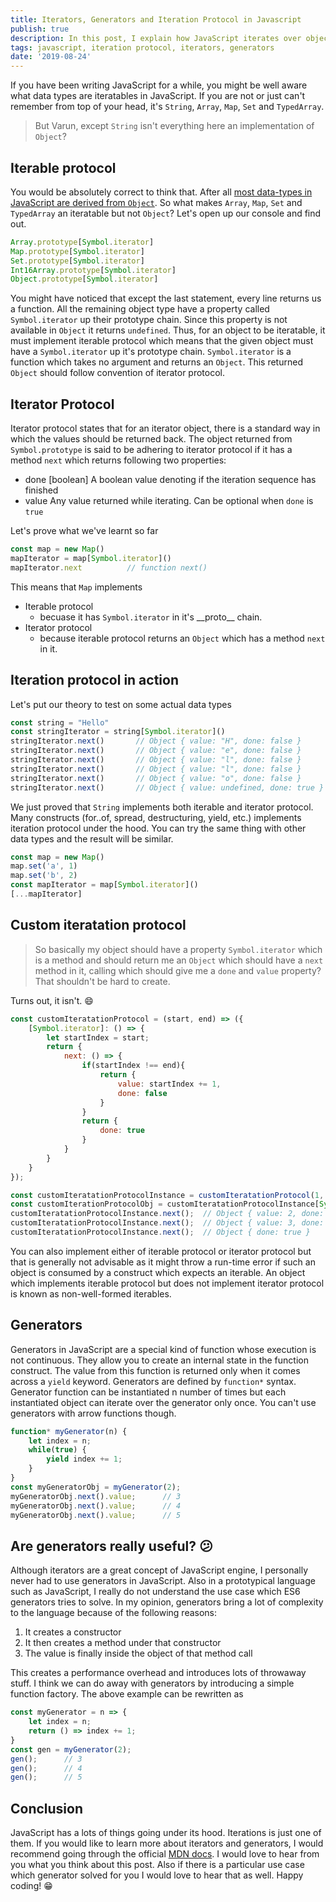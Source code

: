 ```yaml
---
title: Iterators, Generators and Iteration Protocol in Javascript
publish: true
description: In this post, I explain how JavaScript iterates over object and what are the characteristics it looks before iterating.
tags: javascript, iteration protocol, iterators, generators
date: '2019-08-24'
---
```

If you have been writing JavaScript for a while, you might be well aware what data types are iteratables in JavaScript. If you are not or just can't remember from top of your head, it's `String`, `Array`, `Map`, `Set` and `TypedArray`.

> But Varun, except `String` isn't everything here an implementation of `Object`?

## Iterable protocol
You would be absolutely correct to think that. After all [most data-types in JavaScript are derived from `Object`](https://dev.to/varundey/prototype-proto-and-prototypal-inheritance-in-javascript-2inl). So what makes `Array`, `Map`, `Set` and `TypedArray` an iteratable but not `Object`? Let's open up our console and find out.
```javascript
Array.prototype[Symbol.iterator]
Map.prototype[Symbol.iterator]
Set.prototype[Symbol.iterator]
Int16Array.prototype[Symbol.iterator]
Object.prototype[Symbol.iterator]
```
You might have noticed that except the last statement, every line returns us a function. All the remaining object type have a property called `Symbol.iterator` up their prototype chain. Since this property is not available in `Object` it returns `undefined`. Thus, for an object to be iteratable, it must implement iterable protocol which means that the given object must have a `Symbol.iterator` up it's prototype chain. `Symbol.iterator` is a function which takes no argument and returns an `Object`. This returned `Object` should follow convention of iterator protocol.

## Iterator Protocol
Iterator protocol states that for an iterator object, there is a standard way in which the values should be returned back. The object returned from `Symbol.prototype` is said to be adhering to iterator protocol if it has a method `next` which returns following two properties:

- done [boolean]
    A boolean value denoting if the iteration sequence has finished
- value
    Any value returned while iterating. Can be optional when `done` is `true`

Let's prove what we've learnt so far
```javascript
const map = new Map()
mapIterator = map[Symbol.iterator]()
mapIterator.next          // function next()
```
This means that `Map` implements
- Iterable protocol
    - becuase it has `Symbol.iterator` in it's \_\_proto\_\_ chain.
- Iterator protocol
    -   because iterable protocol returns an `Object` which has a method `next` in it.

## Iteration protocol in action
Let's put our theory to test on some actual data types
```javascript
const string = "Hello"
const stringIterator = string[Symbol.iterator]()
stringIterator.next()       // Object { value: "H", done: false }
stringIterator.next()       // Object { value: "e", done: false }
stringIterator.next()       // Object { value: "l", done: false }
stringIterator.next()       // Object { value: "l", done: false }
stringIterator.next()       // Object { value: "o", done: false }
stringIterator.next()       // Object { value: undefined, done: true }
```
We just proved that `String` implements both iterable and iterator protocol. Many constructs (for..of, spread, destructuring, yield, etc.) implements iteration protocol under the hood. You can try the same thing with other data types and the result will be similar.
```javascript
const map = new Map()
map.set('a', 1)
map.set('b', 2)
const mapIterator = map[Symbol.iterator]()
[...mapIterator]
```

## Custom iteratation protocol
> So basically my object should have a property `Symbol.iterator` which is a method and should return me an `Object` which should have a `next` method in it, calling which should give me a `done` and `value` property? That shouldn't be hard to create.

Turns out, it isn't. 😄
```javascript
const customIteratationProtocol = (start, end) => ({
	[Symbol.iterator]: () => {
		let startIndex = start;
		return {
			next: () => {
				if(startIndex !== end){
					return {
						value: startIndex += 1,
						done: false
					}
				}
				return {
					done: true
				}
			}
		}
	}
});

const customIteratationProtocolInstance = customIteratationProtocol(1, 3);
const customIterationProtocolObj = customIteratationProtocolInstance[Symbol.iterator]()
customIteratationProtocolInstance.next();  // Object { value: 2, done: false }
customIteratationProtocolInstance.next();  // Object { value: 3, done: false }
customIteratationProtocolInstance.next();  // Object { done: true }
```
You can also implement either of iterable protocol or iterator protocol but that is generally not advisable as it might throw a run-time error if such an object is consumed by a construct which expects an iterable. An object which implements iterable protocol but does not implement iterator protocol is known as non-well-formed iterables.

## Generators
Generators in JavaScript are a special kind of function whose execution is not continuous. They allow you to create an internal state in the function construct. The value from this function is returned only when it comes across a `yield` keyword. Generators are defined by `function*` syntax. Generator function can be instantiated n number of times but each instantiated object can iterate over the generator only once. You can't use generators with arrow functions though.
```javascript
function* myGenerator(n) {
    let index = n;
    while(true) {
        yield index += 1;
    }
}
const myGeneratorObj = myGenerator(2);
myGeneratorObj.next().value;      // 3
myGeneratorObj.next().value;      // 4
myGeneratorObj.next().value;      // 5
```

## Are generators really useful? 😕
Although iterators are a great concept of JavaScript engine, I personally never had to use generators in JavaScript. Also in a prototypical language such as JavaScript, I really do not understand the use case which ES6 generators tries to solve. In my opinion, generators bring a lot of complexity to the language because of the following reasons:
1. It creates a constructor
2. It then creates a method under that constructor
3. The value is finally inside the object of that method call

This creates a performance overhead and introduces lots of throwaway stuff. I think we can do away with generators by introducing a simple function factory. The above example can be rewritten as
```javascript
const myGenerator = n => {
    let index = n;
    return () => index += 1;
}
const gen = myGenerator(2);
gen();      // 3
gen();      // 4
gen();      // 5
```

## Conclusion
JavaScript has a lots of things going under its hood. Iterations is just one of them. If you would like to learn more about iterators and generators, I would recommend going through the official [MDN docs](https://developer.mozilla.org/en-US/docs/Web/JavaScript/Guide/Iterators_and_Generators#Iterables). I would love to hear from you what you think about this post. Also if there is a particular use case which generator solved for you I would love to hear that as well. Happy coding! 😁

